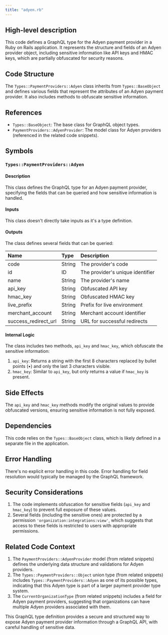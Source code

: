 ```yaml
---
title: "adyen.rb"
---
```


## High-level description
This code defines a GraphQL type for the Adyen payment provider in a Ruby on Rails application. It represents the structure and fields of an Adyen provider object, including sensitive information like API keys and HMAC keys, which are partially obfuscated for security reasons.

## Code Structure
The `Types::PaymentProviders::Adyen` class inherits from `Types::BaseObject` and defines various fields that represent the attributes of an Adyen payment provider. It also includes methods to obfuscate sensitive information.

## References
- `Types::BaseObject`: The base class for GraphQL object types.
- `PaymentProviders::AdyenProvider`: The model class for Adyen providers (referenced in the related code snippets).

## Symbols

### `Types::PaymentProviders::Adyen`
#### Description
This class defines the GraphQL type for an Adyen payment provider, specifying the fields that can be queried and how sensitive information is handled.

#### Inputs
This class doesn't directly take inputs as it's a type definition.

#### Outputs
The class defines several fields that can be queried:

| Name | Type | Description |
|:-----|:-----|:------------|
| code | String | The provider's code |
| id | ID | The provider's unique identifier |
| name | String | The provider's name |
| api_key | String | Obfuscated API key |
| hmac_key | String | Obfuscated HMAC key |
| live_prefix | String | Prefix for live environment |
| merchant_account | String | Merchant account identifier |
| success_redirect_url | String | URL for successful redirects |

#### Internal Logic
The class includes two methods, `api_key` and `hmac_key`, which obfuscate the sensitive information:

1. `api_key`: Returns a string with the first 8 characters replaced by bullet points (•) and only the last 3 characters visible.
2. `hmac_key`: Similar to `api_key`, but only returns a value if `hmac_key` is present.

## Side Effects
The `api_key` and `hmac_key` methods modify the original values to provide obfuscated versions, ensuring sensitive information is not fully exposed.

## Dependencies
This code relies on the `Types::BaseObject` class, which is likely defined in a separate file in the application.

## Error Handling
There's no explicit error handling in this code. Error handling for field resolution would typically be managed by the GraphQL framework.

## Security Considerations
1. The code implements obfuscation for sensitive fields (`api_key` and `hmac_key`) to prevent full exposure of these values.
2. Several fields (including the sensitive ones) are protected by a permission `'organization:integrations:view'`, which suggests that access to these fields is restricted to users with appropriate permissions.

## Related Code Context
1. The `PaymentProviders::AdyenProvider` model (from related snippets) defines the underlying data structure and validations for Adyen providers.
2. The `Types::PaymentProviders::Object` union type (from related snippets) includes `Types::PaymentProviders::Adyen` as one of its possible types, indicating that this Adyen type is part of a larger payment provider type system.
3. The `CurrentOrganizationType` (from related snippets) includes a field for Adyen payment providers, suggesting that organizations can have multiple Adyen providers associated with them.

This GraphQL type definition provides a secure and structured way to expose Adyen payment provider information through a GraphQL API, with careful handling of sensitive data.